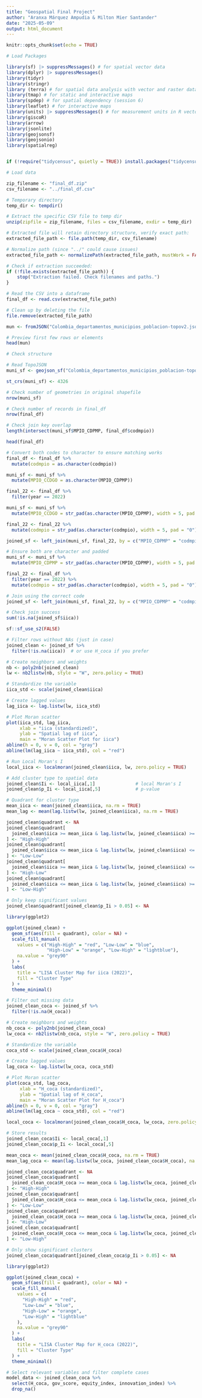 ```yaml
---
title: "Geospatial Final Project"
author: "Aranxa Márquez Ampudia & Milton Mier Santander"
date: "2025-05-09"
output: html_document
---
```


```r
knitr::opts_chunk$set(echo = TRUE)
```

```r
# Load Packages

library(sf) |> suppressMessages() # for spatial vector data
library(dplyr) |> suppressMessages()
library(tidyr)
library(stringr)
library (terra) # for spatial data analysis with vector and raster data
library(tmap) # for static and interactive maps
library(spdep) # for spatial dependency (session 6)
library(leaflet) # for interactive maps
library(units) |> suppressMessages() # for measurement units in R vectors, matrices and arrays automatic propagation, conversion, derivation and simplification of units
library(giscoR)
library(arrow)
library(jsonlite)
library(geojsonsf)
library(geojsonio)
library(spatialreg)


if (!require("tidycensus", quietly = TRUE)) install.packages("tidycensus") 

```


```r
# Load data

zip_filename <- "final_df.zip"
csv_filename <- "../final_df.csv"

# Temporary directory
temp_dir <- tempdir()

# Extract the specific CSV file to temp dir
unzip(zipfile = zip_filename, files = csv_filename, exdir = temp_dir)

# Extracted file will retain directory structure, verify exact path:
extracted_file_path <- file.path(temp_dir, csv_filename)

# Normalize path (since "../" could cause issues)
extracted_file_path <- normalizePath(extracted_file_path, mustWork = FALSE)

# Check if extraction succeeded:
if (!file.exists(extracted_file_path)) {
    stop("Extraction failed. Check filenames and paths.")
}
```

```r
# Read the CSV into a dataframe
final_df <- read.csv(extracted_file_path)

# Clean up by deleting the file
file.remove(extracted_file_path)
```

```r
mun <- fromJSON("Colombia_departamentos_municipios_poblacion-topov2.json")

# Preview first few rows or elements
head(mun)

# Check structure
```


```r
# Read TopoJSON
muni_sf <- geojson_sf("Colombia_departamentos_municipios_poblacion-topov2.json")
```
```r
st_crs(muni_sf) <- 4326
```


```r
# Check number of geometries in original shapefile
nrow(muni_sf)

# Check number of records in final_df
nrow(final_df)

# Check join key overlap
length(intersect(muni_sf$MPIO_CDPMP, final_df$codmpio))
```

```r
head(final_df)
```

```r
# Convert both codes to character to ensure matching works
final_df <- final_df %>%
  mutate(codmpio = as.character(codmpio))

muni_sf <- muni_sf %>%
  mutate(MPIO_CCDGO = as.character(MPIO_CDPMP))
```


```r
final_22 <- final_df %>%
  filter(year == 2022)
```

```r
muni_sf <- muni_sf %>%
  mutate(MPIO_CCDGO = str_pad(as.character(MPIO_CDPMP), width = 5, pad = "0"))

final_22 <- final_22 %>%
  mutate(codmpio = str_pad(as.character(codmpio), width = 5, pad = "0"))
```

```r
joined_sf <- left_join(muni_sf, final_22, by = c("MPIO_CDPMP" = "codmpio"))
```


```r
# Ensure both are character and padded
muni_sf <- muni_sf %>%
  mutate(MPIO_CDPMP = str_pad(as.character(MPIO_CDPMP), width = 5, pad = "0"))

final_22 <- final_df %>%
  filter(year == 2022) %>%
  mutate(codmpio = str_pad(as.character(codmpio), width = 5, pad = "0"))

# Join using the correct code
joined_sf <- left_join(muni_sf, final_22, by = c("MPIO_CDPMP" = "codmpio"))

# Check join success
sum(!is.na(joined_sf$iica))
```


```r
sf::sf_use_s2(FALSE)

# Filter rows without NAs (just in case)
joined_clean <- joined_sf %>%
  filter(!is.na(iica))  # or use H_coca if you prefer

# Create neighbors and weights
nb <- poly2nb(joined_clean)
lw <- nb2listw(nb, style = "W", zero.policy = TRUE)

# Standardize the variable
iica_std <- scale(joined_clean$iica)

# Create lagged values
lag_iica <- lag.listw(lw, iica_std)

# Plot Moran scatter
plot(iica_std, lag_iica,
     xlab = "iica (standardized)",
     ylab = "Spatial lag of iica",
     main = "Moran Scatter Plot for iica")
abline(h = 0, v = 0, col = "gray")
abline(lm(lag_iica ~ iica_std), col = "red")

```

```r
# Run Local Moran's I
local_iica <- localmoran(joined_clean$iica, lw, zero.policy = TRUE)

# Add cluster type to spatial data
joined_clean$Ii <- local_iica[,1]               # local Moran's I
joined_clean$p_Ii <- local_iica[,5]             # p-value

# Quadrant for cluster type
mean_iica <- mean(joined_clean$iica, na.rm = TRUE)
mean_lag <- mean(lag.listw(lw, joined_clean$iica), na.rm = TRUE)

joined_clean$quadrant <- NA
joined_clean$quadrant[
  joined_clean$iica >= mean_iica & lag.listw(lw, joined_clean$iica) >= mean_lag
] <- "High-High"
joined_clean$quadrant[
  joined_clean$iica <= mean_iica & lag.listw(lw, joined_clean$iica) <= mean_lag
] <- "Low-Low"
joined_clean$quadrant[
  joined_clean$iica >= mean_iica & lag.listw(lw, joined_clean$iica) <= mean_lag
] <- "High-Low"
joined_clean$quadrant[
  joined_clean$iica <= mean_iica & lag.listw(lw, joined_clean$iica) >= mean_lag
] <- "Low-High"

# Only keep significant values
joined_clean$quadrant[joined_clean$p_Ii > 0.05] <- NA

```




```r
library(ggplot2)

ggplot(joined_clean) +
  geom_sf(aes(fill = quadrant), color = NA) +
  scale_fill_manual(
    values = c("High-High" = "red", "Low-Low" = "blue",
               "High-Low" = "orange", "Low-High" = "lightblue"),
    na.value = "grey90"
  ) +
  labs(
    title = "LISA Cluster Map for iica (2022)",
    fill = "Cluster Type"
  ) +
  theme_minimal()

```



```r
# Filter out missing data
joined_clean_coca <- joined_sf %>%
  filter(!is.na(H_coca))

# Create neighbors and weights
nb_coca <- poly2nb(joined_clean_coca)
lw_coca <- nb2listw(nb_coca, style = "W", zero.policy = TRUE)

# Standardize the variable
coca_std <- scale(joined_clean_coca$H_coca)

# Create lagged values
lag_coca <- lag.listw(lw_coca, coca_std)

# Plot Moran scatter
plot(coca_std, lag_coca,
     xlab = "H_coca (standardized)",
     ylab = "Spatial lag of H_coca",
     main = "Moran Scatter Plot for H_coca")
abline(h = 0, v = 0, col = "gray")
abline(lm(lag_coca ~ coca_std), col = "red")

```


```r
local_coca <- localmoran(joined_clean_coca$H_coca, lw_coca, zero.policy = TRUE)

# Store results
joined_clean_coca$Ii <- local_coca[,1]
joined_clean_coca$p_Ii <- local_coca[,5]
```


```r
mean_coca <- mean(joined_clean_coca$H_coca, na.rm = TRUE)
mean_lag_coca <- mean(lag.listw(lw_coca, joined_clean_coca$H_coca), na.rm = TRUE)

joined_clean_coca$quadrant <- NA
joined_clean_coca$quadrant[
  joined_clean_coca$H_coca >= mean_coca & lag.listw(lw_coca, joined_clean_coca$H_coca) >= mean_lag_coca
] <- "High-High"
joined_clean_coca$quadrant[
  joined_clean_coca$H_coca <= mean_coca & lag.listw(lw_coca, joined_clean_coca$H_coca) <= mean_lag_coca
] <- "Low-Low"
joined_clean_coca$quadrant[
  joined_clean_coca$H_coca >= mean_coca & lag.listw(lw_coca, joined_clean_coca$H_coca) <= mean_lag_coca
] <- "High-Low"
joined_clean_coca$quadrant[
  joined_clean_coca$H_coca <= mean_coca & lag.listw(lw_coca, joined_clean_coca$H_coca) >= mean_lag_coca
] <- "Low-High"

# Only show significant clusters
joined_clean_coca$quadrant[joined_clean_coca$p_Ii > 0.05] <- NA

```


```r
library(ggplot2)

ggplot(joined_clean_coca) +
  geom_sf(aes(fill = quadrant), color = NA) +
  scale_fill_manual(
    values = c(
      "High-High" = "red",
      "Low-Low" = "blue",
      "High-Low" = "orange",
      "Low-High" = "lightblue"
    ),
    na.value = "grey90"
  ) +
  labs(
    title = "LISA Cluster Map for H_coca (2022)",
    fill = "Cluster Type"
  ) +
  theme_minimal()
```


```r
# Select relevant variables and filter complete cases
model_data <- joined_clean_coca %>%
  select(H_coca, gov_score, equity_index, innovation_index) %>%
  drop_na()
```









